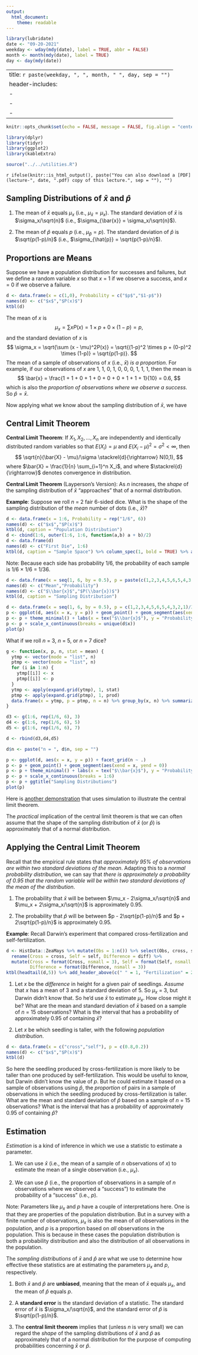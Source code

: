 ```yaml
---
output:
  html_document:
    theme: readable
---
```


```r
library(lubridate)
date <- "09-20-2021"
weekday <- wday(mdy(date), label = TRUE, abbr = FALSE)
month <- month(mdy(date), label = TRUE)
day <- day(mdy(date))
```

---
title: `r paste(weekday, ", ", month, " ", day, sep = "")`
header-includes:
  - \usepackage{array}
  - \usepackage{float}
  - \usepackage{booktabs}
---

```r
knitr::opts_chunk$set(echo = FALSE, message = FALSE, fig.align = "center", out.width = "100%", fig.width = 9, cache = FALSE, dev = ifelse(knitr::is_html_output(), "png", "pdf"))
```

```r
library(dplyr)
library(tidyr)
library(ggplot2)
library(kableExtra)
```

```r
source("../../utilities.R")
```

`r ifelse(knitr::is_html_output(), paste("You can also download a [PDF](lecture-", date, ".pdf) copy of this lecture.", sep = ""), "")`

## Sampling Distributions of $\bar{x}$ and $\hat{p}$

1. The mean of $\bar{x}$ equals $\mu_x$ (i.e., $\mu_{\bar{x}} = \mu_x$). The standard deviation of $\bar{x}$ is $\sigma_x/\sqrt{n}$ (i.e., $\sigma_{\bar{x}} = \sigma_x/\sqrt{n}$). 

2. The mean of $\hat{p}$ equals $p$ (i.e., $\mu_{\hat{p}} = p$). The standard deviation of $\hat{p}$ is $\sqrt{p(1-p)/n}$ (i.e., $\sigma_{\hat{p}} = \sqrt{p(1-p)/n}$). 

## Proportions are Means

Suppose we have a population distribution for successes and failures, but we define a random variable $x$ so that $x$ = 1 if we observe a success, and $x$ = 0 if we observe a failure. 
```r
d <- data.frame(x = c(1,0), Probability = c("$p$","$1-p$"))
names(d) <- c("$x$","$P(x)$")
ktbl(d)
```
The mean of $x$ is
$$
  \mu_x = \sum xP(x) = 1 \times p + 0 \times (1-p) = p,
$$
and the standard deviation of $x$ is
$$
  \sigma_x = \sqrt{\sum (x - \mu)^2P(x)} = 
  \sqrt{(1-p)^2 \times p + (0-p)^2 \times (1-p)} = \sqrt{p(1-p)}.
$$
The mean of a sample of observations of $x$ (i.e., $\bar{x}$) *is a proportion*. For example, if our observations of $x$ are 1, 1, 0, 1, 0, 0, 0, 1, 1, 1, then the mean is
$$
  \bar{x} = \frac{1 + 1 + 0 + 1 + 0 + 0 + 0 + 1 + 1 + 1}{10} = 0.6,
$$
which is also the *proportion of observations where we observe a success*. So $\hat{p} = \bar{x}$. 

Now applying what we know about the sampling distribution of $\bar{x}$, we have
\begin{align*}
  \mu_{\bar{x}} & = \mu_x = p, \\
  \sigma_{\bar{x}} & = \sigma_x/\sqrt{n} = \sqrt{p(1-p)}/\sqrt{n} = \sqrt{p(1-p)/n}. 
\end{align*}

## Central Limit Theorem

**Central Limit Theorem**: If $X_1, X_2, \dots, X_n$ are independently and identically distributed random variables so that $E(X_i) = \mu$ and $E(X_i - \mu)^2 = \sigma^2 < \infty$, then
$$
\sqrt{n}(\bar{X} - \mu)/\sigma \stackrel{d}{\rightarrow} N(0,1),
$$
where $\bar{X} = \frac{1}{n} \sum_{i=1}^n X_i$, and where $\stackrel{d}{\rightarrow}$ denotes convergence in distribution.

**Central Limit Theorem** (Layperson's Version): As $n$ increases, the *shape* of the sampling distribution of $\bar{x}$ "approaches" that of a normal distribution. 

**Example**: Suppose we roll $n$ = 2 fair 6-sided dice. What is the shape of the sampling distribution of the *mean* number of dots (i.e., $\bar{x}$)?
```r
d <- data.frame(x = 1:6, Probability = rep("1/6", 6))
names(d) <- c("$x$","$P(x)$")
ktbl(d, caption = "Population Distribution")
d <- cbind(1:6, outer(1:6, 1:6, function(a,b) a + b)/2)
d <- data.frame(d)
names(d) <- c("First Die", 1:6)
ktbl(d, caption = "Sample Space") %>% column_spec(1, bold = TRUE) %>% add_header_above(c(" " = 1, "Second Die" = 6))
```
Note: Because each side has probability 1/6, the probability of each sample is 1/6 $\times$ 1/6 = 1/36.
```r
d <- data.frame(x = seq(1, 6, by = 0.5), p = paste(c(1,2,3,4,5,6,5,4,3,2,1), "/", 36, sep = ""))
names(d) <- c("Mean","Probability")
names(d) <- c("$\\bar{x}$","$P(\\bar{x})$")
ktbl(d, caption = "Sampling Distribution")

d <- data.frame(x = seq(1, 6, by = 0.5), p = c(1,2,3,4,5,6,5,4,3,2,1)/36)
p <- ggplot(d, aes(x = x, y = p)) + geom_point() + geom_segment(aes(xend = x, yend = 0))
p <- p + theme_minimal() + labs(x = tex("$\\bar{x}$"), y = "Probability") + ggtitle("Sampling Distribution")
p <- p + scale_x_continuous(breaks = unique(d$x))
plot(p)
```

What if we roll $n$ = 3, $n$ = 5, or $n$ = 7 dice?

```r
g <- function(x, p, n, stat = mean) {
  ytmp <- vector(mode = "list", n)
  ptmp <- vector(mode = "list", n)
  for (i in 1:n) {
    ytmp[[i]] <- x
    ptmp[[i]] <- p
  }
  ytmp <- apply(expand.grid(ytmp), 1, stat)
  ptmp <- apply(expand.grid(ptmp), 1, prod)
  data.frame(x = ytmp, p = ptmp, n = n) %>% group_by(x, n) %>% summarize(p = sum(p))
}

d3 <- g(1:6, rep(1/6, 6), 3)
d4 <- g(1:6, rep(1/6, 6), 5)
d5 <- g(1:6, rep(1/6, 6), 7)

d <- rbind(d3,d4,d5)

d$n <- paste("n = ", d$n, sep = "")

p <- ggplot(d, aes(x = x, y = p)) + facet_grid(n ~ .)
p <- p + geom_point() + geom_segment(aes(xend = x, yend = 0))
p <- p + theme_minimal() + labs(x = tex("$\\bar{x}$"), y = "Probability")
p <- p + scale_x_continuous(breaks = 1:6)
p <- p + ggtitle("Sampling Distributions")
plot(p)
```
Here is [another demonstration](http://onlinestatbook.com/stat_sim/sampling_dist) that uses simulation to illustrate the central limit theorem. 

The *practical* implication of the central limit theorem is that we can often assume that the shape of the sampling distribution of $\bar{x}$ (or $\hat{p}$) is approximately that of a normal distribution.

## Applying the Central Limit Theorem

Recall that the empirical rule states that *approximately 95% of observations are within two standard deviations of the mean*. Adapting this to a *normal probability distribution*, we can say that *there is approximately a probability of 0.95 that the random variable will be within two standard deviations of the mean of the distribution*. 

1. The probability that $\bar{x}$ will be between $\mu_x - 2\sigma_x/\sqrt{n}$ and $\mu_x + 2\sigma_x/\sqrt{n}$ is approximately 0.95.

0. The probability that $\hat{p}$ will be between $p - 2\sqrt{p(1-p)/n}$ and $p + 2\sqrt{p(1-p)/n}$ is approximately 0.95. 

\pagebreak

**Example**: Recall Darwin's experiment that compared cross-fertilization and self-fertilization. 
```r
d <- HistData::ZeaMays %>% mutate(Obs = 1:n()) %>% select(Obs, cross, self, diff) %>% 
  rename(Cross = cross, Self = self, Difference = diff) %>% 
  mutate(Cross = format(Cross, nsmall = 3), Self = format(Self, nsmall = 3), 
         Difference = format(Difference, nsmall = 3))
ktbl(headtail(d,5)) %>% add_header_above(c(" " = 1, "Fertilization" = 2, " " = 1))
```

1. Let $x$ be the *difference* in height for a given pair of seedlings. *Assume* that $x$ has a mean of 3 and a standard deviation of 5. So $\mu_x$ = 3, but Darwin didn't know that. So he'd use $\bar{x}$ to estimate $\mu_x$. How close might it be? What are the mean and standard deviation of $\bar{x}$ based on a sample of $n$ = 15 observations? What is the interval that has a probability of approximately 0.95 of containing $\bar{x}$? 

\vspace{3cm}

2. Let $x$ be which seedling is taller, with the following *population distribution*.
```r
d <- data.frame(x = c("cross","self"), p = c(0.8,0.2))
names(d) <- c("$x$","$P(x)$")
ktbl(d)
```
So here the seedling produced by cross-fertilization is more likely to be taller than one produced by self-fertilization. This would be useful to know, but Darwin didn't know the value of $p$. But he could estimate it based on a sample of observations using $\hat{p}$, the *proportion* of pairs in a sample of observations in which the seedling produced by cross-fertilization is taller. What are the mean and standard deviation of $\hat{p}$ based on a sample of $n$ = 15 observations? What is the interval that has a probability of approximately 0.95 of containing $\hat{p}$? 

\pagebreak

## Estimation

*Estimation* is a kind of inference in which we use a statistic to estimate a parameter. 

1. We can use $\bar{x}$ (i.e., the mean of a sample of $n$ observations of $x$) to estimate the mean of a single observation (i.e., $\mu_x$).

0. We can use $\hat{p}$ (i.e., the proportion of observations in a sample of $n$ observations where we observed a "success") to estimate the probability of a "success" (i.e., $p$).

 Note: Parameters like $\mu_x$ and $p$ have a couple of interpretations here. One is that they are properties of the population distribution. But in a survey with a finite number of observations, $\mu_x$ is also the mean of *all* observations in the population, and $p$ is a proportion based on *all* observations in the population. This is because in these cases the population distribution is both a probability distribution and also the distribution of all observations in the population. 

The *sampling distributions* of $\bar{x}$ and $\hat{p}$ are what we use to determine how effective these statistics are at estimating the parameters $\mu_x$ and $p$, respectively.

1. Both $\bar{x}$ and $\hat{p}$ are **unbiased**, meaning that the mean of $\bar{x}$ equals $\mu_x$, and the mean of $\hat{p}$ equals $p$. 

2. A **standard error** is the standard deviation of a statistic. The standard error of $\bar{x}$ is $\sigma_x/\sqrt{n}$, and the standard error of $\hat{p}$ is $\sqrt{p(1-p)/n}$. 

3. The **central limit theorem** implies that (unless $n$ is very small) we can regard the *shape* of the sampling distributions of $\bar{x}$ and $\hat{p}$ as approximately that of a normal distribution for the purpose of computing probabilities concerning $\bar{x}$ or $\hat{p}$.
